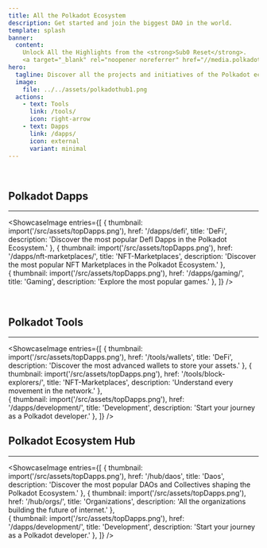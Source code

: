 ```yaml
---
title: All the Polkadot Ecosystem
description: Get started and join the biggest DAO in the world.
template: splash
banner:
  content: 
    Unlock All the Highlights from the <strong>Sub0 Reset</strong>.
    <a target="_blank" rel="noopener noreferrer" href="//media.polkadotecosystem.com/events/sub0/ ">Check it out!</a>
hero:
  tagline: Discover all the projects and initiatives of the Polkadot ecosystem in an organized and intuitive way. (🚧 Under Construction)
  image:
    file: ../../assets/polkadothub1.png
  actions:
    - text: Tools
      link: /tools/
      icon: right-arrow
    - text: Dapps
      link: /dapps/
      icon: external
      variant: minimal
---
```






&nbsp;


## Polkadot Dapps
----------------
<ShowcaseImage
  entries={[
        {
      thumbnail: import('/src/assets/topDapps.png'),
      href: '/dapps/defi',
      title: 'DeFi',
      description: 'Discover the most popular DefI Dapps in the Polkadot Ecosystem.'
    },
                     {
      thumbnail: import('/src/assets/topDapps.png'),
      href: '/dapps/nft-marketplaces/',
      title: 'NFT-Marketplaces',
      description: 'Discover the most popular NFT Marketplaces in the Polkadot Ecosystem.'
      },  
    {
      thumbnail: import('/src/assets/topDapps.png'),
      href: '/dapps/gaming/',
      title: 'Gaming',
      description: 'Explore the most popular games.'
      },
  ]}
/>

 <DirectoryLinks directory="dapps/defi" limit={6} />


&nbsp;

## Polkadot Tools
----------------
<ShowcaseImage
  entries={[
        {
      thumbnail: import('/src/assets/topDapps.png'),
      href: '/tools/wallets',
      title: 'DeFi',
      description: 'Discover the most advanced wallets to store your assets.'
    },
                     {
      thumbnail: import('/src/assets/topDapps.png'),
      href: '/tools/block-explorers/',
      title: 'NFT-Marketplaces',
      description: 'Understand every movement in the network.'
      },  
    {
      thumbnail: import('/src/assets/topDapps.png'),
      href: '/dapps/development/',
      title: 'Development',
      description: 'Start your journey as a Polkadot developer.'
      },
  ]}
/>

 <DirectoryLinks directory="tools/wallets" limit={6} />

## Polkadot Ecosystem Hub
----------------
<ShowcaseImage
  entries={[
        {
      thumbnail: import('/src/assets/topDapps.png'),
      href: '/hub/daos',
      title: 'Daos',
      description: 'Discover the most popular DAOs and Collectives shaping the Polkadot Ecosystem.'
    },
                     {
      thumbnail: import('/src/assets/topDapps.png'),
      href: '/hub/orgs/',
      title: 'Organizations',
      description: 'All the organizations building the future of internet.'
      },  
    {
      thumbnail: import('/src/assets/topDapps.png'),
      href: '/dapps/development/',
      title: 'Development',
      description: 'Start your journey as a Polkadot developer.'
      },
  ]}
/>
<DirectoryLinks directory="hub/daos" limit={6} />


